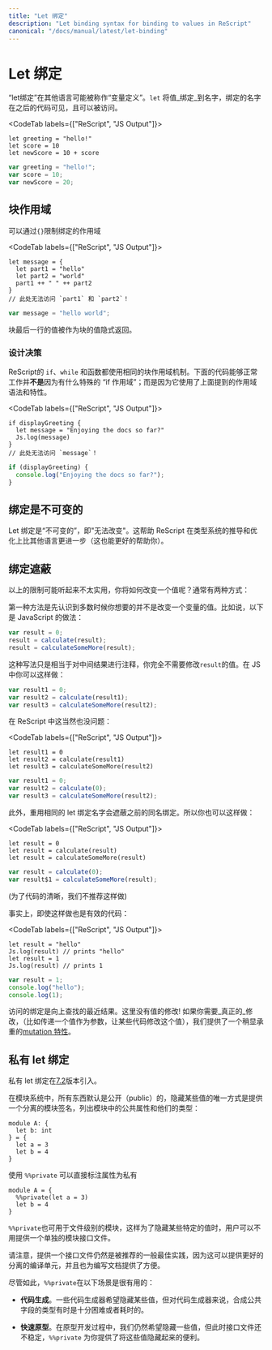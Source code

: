 ```yaml
---
title: "Let 绑定"
description: "Let binding syntax for binding to values in ReScript"
canonical: "/docs/manual/latest/let-binding"
---
```


<!-- # Let Binding -->
# Let 绑定

<!-- A "let binding", in other languages, might be called a "variable declaration". `let` _binds_ values to names. They can be seen and referenced by code that comes _after_ them. -->

“let绑定”在其他语言可能被称作“变量定义”。`let` 将值_绑定_到名字，绑定的名字在之后的代码可见，且可以被访问。

<CodeTab labels={["ReScript", "JS Output"]}>

```res example
let greeting = "hello!"
let score = 10
let newScore = 10 + score
```
```js
var greeting = "hello!";
var score = 10;
var newScore = 20;
```

</CodeTab>

<!-- ## Block Scope -->
## 块作用域

<!-- Bindings can be scoped through `{}`. -->

可以通过`{}`限制绑定的作用域

<CodeTab labels={["ReScript", "JS Output"]}>

```res example
let message = {
  let part1 = "hello"
  let part2 = "world"
  part1 ++ " " ++ part2
}
// 此处无法访问 `part1` 和 `part2`！
```
```js
var message = "hello world";
```

</CodeTab>

<!-- The value of the last line of a scope is implicitly returned. -->

块最后一行的值被作为块的值隐式返回。

<!-- ### Design Decisions -->
### 设计决策

<!-- ReScript's `if`, `while` and functions all use the same block scoping mechanism. The code below works **not** because of some special "if scope"; but simply because it's the same scope syntax and feature you just saw: -->

ReScript的 `if`、`while` 和函数都使用相同的块作用域机制。下面的代码能够正常工作并**不是**因为有什么特殊的 “if 作用域”；而是因为它使用了上面提到的作用域语法和特性。

<CodeTab labels={["ReScript", "JS Output"]}>

```res
if displayGreeting {
  let message = "Enjoying the docs so far?"
  Js.log(message)
}
// 此处无法访问 `message`！
```
```js
if (displayGreeting) {
  console.log("Enjoying the docs so far?");
}
```

</CodeTab>

<!-- ## Bindings Are Immutable -->
## 绑定是不可变的

<!-- Let bindings are "immutable", aka "cannot change". This helps our type system deduce and optimize much more than other languages (and in turn, help you more). -->

Let 绑定是“不可变的”，即"无法改变"。这帮助 ReScript 在类型系统的推导和优化上比其他语言更进一步（这也能更好的帮助你）。

<!-- ## Binding Shadowing -->
## 绑定遮蔽

<!-- The above restriction might sound unpractical at first. How would you change a value then? Usually, 2 ways: -->

以上的限制可能听起来不太实用，你将如何改变一个值呢？通常有两种方式：

<!-- The first is to realize that many times, what you want isn't to mutate a variable's value. For example, this JavaScript pattern: -->

第一种方法是先认识到多数时候你想要的并不是改变一个变量的值。比如说，以下是 JavaScript 的做法：

```js
var result = 0;
result = calculate(result);
result = calculateSomeMore(result);
```

<!-- ...is really just to comment on intermediate steps. You didn't need to mutate `result` at all! You could have just written this JS: -->

这种写法只是相当于对中间结果进行注释，你完全不需要修改`result`的值。在 JS 中你可以这样做：


```js
var result1 = 0;
var result2 = calculate(result1);
var result3 = calculateSomeMore(result2);
```

<!-- In ReScript, this obviously works too: -->

在 ReScript 中这当然也没问题：

<CodeTab labels={["ReScript", "JS Output"]}>

```res
let result1 = 0
let result2 = calculate(result1)
let result3 = calculateSomeMore(result2)
```
```js
var result1 = 0;
var result2 = calculate(0);
var result3 = calculateSomeMore(result2);
```

</CodeTab>

<!-- Additionally, reusing the same let binding name overshadows the previous bindings with the same name. So you can write this too: -->

此外，重用相同的 let 绑定名字会遮蔽之前的同名绑定。所以你也可以这样做：

<CodeTab labels={["ReScript", "JS Output"]}>

```res
let result = 0
let result = calculate(result)
let result = calculateSomeMore(result)
```
```js
var result = calculate(0);
var result$1 = calculateSomeMore(result);
```

</CodeTab>

<!-- (Though for the sake of clarity, we don't recommend this). -->

(为了代码的清晰，我们不推荐这样做)

<!-- As a matter of fact, even this is valid code: -->

事实上，即使这样做也是有效的代码：

<CodeTab labels={["ReScript", "JS Output"]}>

```res example
let result = "hello"
Js.log(result) // prints "hello"
let result = 1
Js.log(result) // prints 1
```
```js
var result = 1;
console.log("hello");
console.log(1);
```

</CodeTab>

<!--
The binding you refer to is whatever's the closest upward. No mutation here!
If you need _real_ mutation, e.g. passing a value around, have it modified by many pieces of code, we provide a slightly heavier [mutation feature](mutation.md).
-->

访问的绑定是向上查找的最近结果。这里没有值的修改!
如果你需要_真正的_修改，（比如传递一个值作为参数，让某些代码修改这个值），我们提供了一个稍显承重的[mutation 特性](mutation.md)。

<!-- ## Private let bindings -->
## 私有 let 绑定

<!-- Private let bindings are introduced in the release [7.2](https://rescript-lang.org/blog/bucklescript-release-7-2). -->

私有 let 绑定在[7.2](https://rescript-lang.org/blog/bucklescript-release-7-2)版本引入。

<!--
In the module system, everything is public by default,
the only way to hide some values is by providing a separate signature to
list public fields and their types:
-->

在模块系统中，所有东西默认是公开（public）的，隐藏某些值的唯一方式是提供一个分离的模块签名，列出模块中的公共属性和他们的类型：

```res
module A: {
  let b: int
} = {
  let a = 3
  let b = 4
}
```

<!-- `%%private` gives you an option to mark private fields directly -->

使用 `%%private` 可以直接标注属性为私有

```res
module A = {
  %%private(let a = 3)
  let b = 4
}
```

<!-- `%%private` also applies to file level modules, so in some cases,
users do not need to provide a separate interface file just to hide some particular values. -->

`%%private`也可用于文件级别的模块，这样为了隐藏某些特定的值时，用户可以不用提供一个单独的模块接口文件。

<!--
Note interface files are still recommended as a general best practice since they give you better
separate compilation units and also they're better for documentation.
-->

请注意，提供一个接口文件仍然是被推荐的一般最佳实践，因为这可以提供更好的分离的编译单元，并且也为编写文档提供了方便。

<!--
Still, `%%private` is useful in the following scenarios:

- **Code generators.** Some code generators want to hide some values but it is sometimes very hard or time consuming for code generators to synthesize the types for public fields.

- **Quick prototyping.** During prototyping, we still want to hide some values, but the interface file is not stable yet, `%%private` provide you such convenience.
-->

尽管如此，`%%private`在以下场景是很有用的：

- **代码生成**。一些代码生成器希望隐藏某些值，但对代码生成器来说，合成公共字段的类型有时是十分困难或者耗时的。

- **快速原型**。在原型开发过程中，我们仍然希望隐藏一些值，但此时接口文件还不稳定，`%%private` 为你提供了将这些值隐藏起来的便利。
